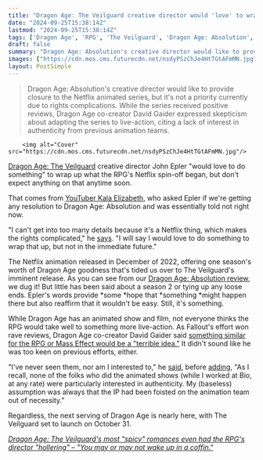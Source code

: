 ```yaml
---
title: "Dragon Age: The Veilguard creative director would 'love' to wrap up the RPG series' Netflix spin-off, but 'not in the immediate future'"
date: "2024-09-25T15:38:14Z"
lastmod: "2024-09-25T15:38:14Z"
tags: ['Dragon Age', 'RPG', 'The Veilguard', 'Dragon Age: Absolution', 'Netflix', 'Animation', 'Video Game', 'BioWare']
draft: false
summary: "Dragon Age: Absolution's creative director would like to provide closure to the Netflix animated series, but it's not a priority currently due to rights complications.  While the series received positive reviews, Dragon Age co-creator David Gaider expressed skepticism about adapting the series to live-action, citing a lack of interest in authenticity from previous animation teams."
images: ["https://cdn.mos.cms.futurecdn.net/nsdyPSzChJe4HtTGtAFmMN.jpg"]
layout: PostSimple
---
```

> Dragon Age: Absolution's creative director would like to provide closure to the Netflix animated series, but it's not a priority currently due to rights complications.  While the series received positive reviews, Dragon Age co-creator David Gaider expressed skepticism about adapting the series to live-action, citing a lack of interest in authenticity from previous animation teams.


        <img alt="Cover" src="https://cdn.mos.cms.futurecdn.net/nsdyPSzChJe4HtTGtAFmMN.jpg"/>
        
[Dragon Age: The Veilguard](https://www.gamesradar.com/dragon-age-4-confirmed-release-date-solas-wishlist-news/) creative director John Epler "would love to do something" to wrap up what the RPG's Netflix spin-off began, but don't expect anything on that anytime soon.

That comes from [YouTuber Kala Elizabeth](https://www.youtube.com/@kalaelizabeth), who asked Epler if we're getting any resolution to Dragon Age: Absolution and was essentially told not right now.

"I can't get into too many details because it's a Netflix thing, which makes the rights complicated," he [says](https://x.com/kalaelizabeth/status/1838617605139239137). "I will say I would love to do something to wrap that up, but not in the immediate future."

The Netflix animation released in December of 2022, offering one season's worth of Dragon Age goodness that's tided us over to The Veilguard's imminent release. As you can see from our [Dragon Age: Absolution review](https://www.gamesradar.com/dragon-age-absolution-review-a-delightful-bridge-to-what-comes-next/), we dug it! But little has been said about a season 2 or tying up any loose ends. Epler's words provide *some *hope that *something *might happen there but also reaffirm that it wouldn't be easy. Still, it's something.

While Dragon Age has an animated show and film, not everyone thinks the RPG would take well to something more live-action. As Fallout's effort won rave reviews, Dragon Age co-creator David Gaider said [something similar for the RPG or Mass Effect would be a "terrible idea."](https://www.gamesradar.com/dragon-age-co-creator-says-adapting-the-beloved-rpg-into-a-fallout-style-tv-show-would-be-a-terrible-idea/) It didn't sound like he was too keen on previous efforts, either.

"I've never seen them, nor am I interested to," he [said](https://x.com/davidgaider/status/1780052958245445821), before [adding](https://x.com/davidgaider/status/1780062810229424264), "As I recall, none of the folks who did the animated shows (while I worked at Bio, at any rate) were particularly interested in authenticity. My (baseless) assumption was always that the IP had been foisted on the animation team out of necessity."

Regardless, the next serving of Dragon Age is nearly here, with The Veilguard set to launch on October 31.

[<em>Dragon Age: The Veilguard's most "spicy" romances even had the RPG's director "hollering" – "You may or may not wake up in a coffin."</em>](https://www.gamesradar.com/games/dragon-age/dragon-age-the-veilguards-most-spicy-romances-even-had-the-rpgs-director-hollering-you-may-or-may-not-wake-up-in-a-coffin/)
        